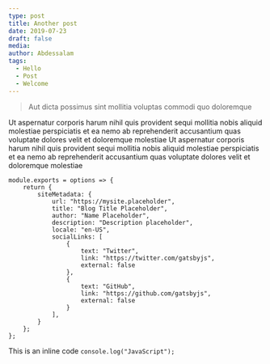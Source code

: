 ```yaml
---
type: post
title: Another post
date: 2019-07-23
draft: false
media: 
author: Abdessalam
tags:
  - Hello
  - Post
  - Welcome
---
```


> Aut dicta possimus sint mollitia voluptas commodi quo doloremque

Ut aspernatur corporis harum nihil quis provident sequi mollitia nobis aliquid molestiae perspiciatis et ea nemo ab reprehenderit accusantium quas voluptate dolores velit et doloremque molestiae
Ut aspernatur corporis harum nihil quis provident sequi mollitia nobis aliquid molestiae perspiciatis et ea nemo ab reprehenderit accusantium quas voluptate dolores velit et doloremque molestiae

```js{4-8}
module.exports = options => {
	return {
		siteMetadata: {
			url: "https://mysite.placeholder",
			title: "Blog Title Placeholder",
			author: "Name Placeholder",
			description: "Description placeholder",
			locale: "en-US",
			socialLinks: [
				{
					text: "Twitter",
					link: "https://twitter.com/gatsbyjs",
					external: false
				},
				{
					text: "GitHub",
					link: "https://github.com/gatsbyjs",
					external: false
				}
			],
        }
    };
};
```


This is an inline code `console.log("JavaScript");`
